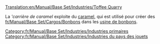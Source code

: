 [[Translation:en/Manual/Base Set/Industries/Toffee Quarry]]

{{fr/Manual/Base Set/Industries/Industries|image=en/Manual/Base Set/Industries/ToffeeQuarry.png
|nom=Carrière de caramel
|climats=[[fr/Manual/Climat#pays-des-jouets|Pays des jouets]]
|accepte=Rien
|produit=[[fr/Manual/Base Set/Cargos/Caramel|Caramel]]
|notes=Absent des autres [[fr/Manual/Climat|climats]].
}}
La '''carrière de caramel'' exploite du [[fr/Manual/Base Set/Cargos/Caramel|caramel]], qui est utilisé pour créer des [[fr/Manual/Base Set/Cargos/Bonbons]] dans les [[fr/Manual/Base Set/Industries/Usines de bonbons|usine de bonbons]].

{{fr/Manual/Base Set/Industries/Navbox Industries}}

[[Category:fr/Manual/Base Set/Industries/Industries primaires]]
[[Category:fr/Manual/Base Set/Industries/Industries du pays des jouets]]